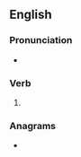 ==English==

===Pronunciation===
* {{rhymes|en|ʌn|s=2}}

===Verb===
{{head|en|verb form}}

# {{past participle of|en|misdo|nocat=1}}

===Anagrams===
* {{anagrams|en|a=deimnos|dimeson|dinsome|domines|emodins|nomeids}}